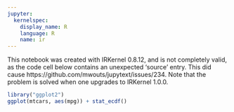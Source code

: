 ---
jupyter:
  kernelspec:
    display_name: R
    language: R
    name: ir
---

This notebook was created with IRKernel 0.8.12, and is not completely valid, as the code cell below contains an unexpected 'source' entry. This did cause https://github.com/mwouts/jupytext/issues/234. Note that the problem is solved when one upgrades to IRKernel 1.0.0.

```{r}
library("ggplot2")
ggplot(mtcars, aes(mpg)) + stat_ecdf()
```
